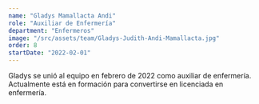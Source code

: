 ```yaml
---
name: "Gladys Mamallacta Andi"
role: "Auxiliar de Enfermería"
department: "Enfermeros"
image: "/src/assets/team/Gladys-Judith-Andi-Mamallacta.jpg"
order: 8
startDate: "2022-02-01"
---
```


Gladys se unió al equipo en febrero de 2022 como auxiliar de enfermería. Actualmente está en formación para convertirse en licenciada en enfermería.

